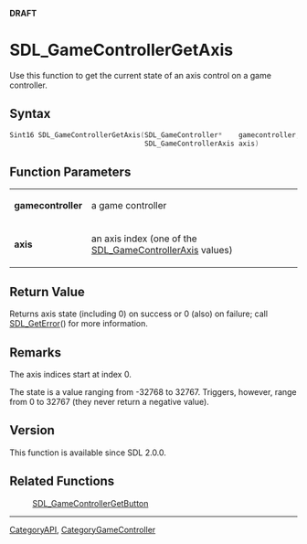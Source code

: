 <span color="red">'''DRAFT'''</span>


<!-- #*^*^*^*^*See http://wiki.libsdl.org/moin.cgi/SGFunctions for details on editing this page*^*^*^*^* -->


= SDL_GameControllerGetAxis =
Use this function to get the current state of an axis control on a game controller.




== Syntax ==
<syntaxhighlight lang='c++'>
Sint16 SDL_GameControllerGetAxis(SDL_GameController*    gamecontroller,
                                 SDL_GameControllerAxis axis)
</syntaxhighlight>


== Function Parameters ==
{|
|'''gamecontroller'''
|a game controller
|-
|'''axis'''
|an axis index (one of the [[SDL_GameControllerAxis]] values)
|}


== Return Value ==
Returns axis state (including 0) on success or 0 (also) on failure; call [[SDL_GetError]]() for more information.



== Remarks ==
The axis indices start at index 0.

The state is a value ranging from -32768 to 32767. Triggers, however, range from 0 to 32767 (they never return a negative value).

== Version ==
This function is available since SDL 2.0.0.

== Related Functions ==
:[[SDL_GameControllerGetButton]]

----
[[CategoryAPI]], [[CategoryGameController]]
<!-- #See the Style Guide for instructions on editing the footer. -->
